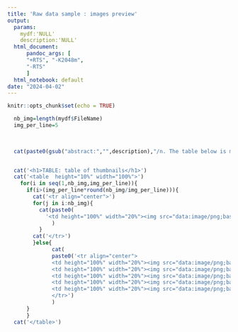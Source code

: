```yaml
---
title: 'Raw data sample : images preview'
output:
  params:
    mydf:'NULL'
    description:'NULL'
  html_document:
      pandoc_args: [
      "+RTS", "-K2048m",
      "-RTS"
      ]
  html_notebook: default
date: "2024-04-02"
---
```


```r
knitr::opts_chunk$set(echo = TRUE)

```

<!-- # ```{r dev='svg'} [![DOI](https://zenodo.org/badge/DOI/10.5281/zenodo.10085143.svg)](https://doi.org/10.5281/zenodo.10085143) -->
<!-- # ``` -->



```r
  nb_img=length(mydf$FileName)
  img_per_line=5
  

  
  cat(paste0(gsub("abstract:","",description),"/n. The table below is meant to enable a quick overview of images characteritics without having to dowload the whole DOI archive."))


  cat('<h1>TABLE: table of thumbnails</h1>')
  cat('<table  height="10%" width="100%">')
    for(i in seq(1,nb_img,img_per_line)){
      if(i>(img_per_line*round(nb_img/img_per_line))){
        cat('<tr align="center">')
        for(j in i:nb_img){
          cat(paste0(
            '<td height="100%" width="20%"><img src="data:image/png;base64,',gsub('base64:','',mydf$ThumbnailImage[j]),'" width="96%" height="72%" /><br/><a href="',paste0('../../',mydf$relative_path[j]),'"><b>',mydf$FileName[j],'</b></a></td>')
              )
          }
        cat('</tr>')
        }else{
              cat(
              paste0('<tr align="center">
              <td height="100%" width="20%"><img src="data:image/png;base64,',gsub('base64:','',mydf$ThumbnailImage[i]),'" width="96%" height="72%" /><br/><a href="',paste0('../../',mydf$relative_path[i]),'"><b>',mydf$FileName[i],'</b></a></td>
              <td height="100%" width="20%"><img src="data:image/png;base64,',gsub('base64:','',mydf$ThumbnailImage[i+1]),'" width="96%" height="72%" /><br/><a href="',paste0('../../',mydf$relative_path[i+1]),'"><b>',mydf$FileName[i+1],'</b></a></td>
              <td height="100%" width="20%"><img src="data:image/png;base64,',gsub('base64:','',mydf$ThumbnailImage[i+2]),'" width="96%" height="72%" /><br/><a href="',paste0('../../',mydf$relative_path[i+2]),'"><b>',mydf$FileName[i+2],'</b></a></td>
              <td height="100%" width="20%"><img src="data:image/png;base64,',gsub('base64:','',mydf$ThumbnailImage[i+3]),'" width="96%" height="72%" /><br/><a href="',paste0('../../',mydf$relative_path[i+3]),'"><b>',mydf$FileName[i+3],'</b></a></td>
              <td height="100%" width="20%"><img src="data:image/png;base64,',gsub('base64:','',mydf$ThumbnailImage[i+4]),'" width="96%" height="72%" /><br/><a href="',paste0('../../',mydf$relative_path[i+4]),'"><b>',mydf$FileName[i+4],'</b></a></td>
              </tr>')
              )
      }
      }
  cat('</table>')
```

